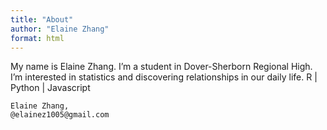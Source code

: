 ```yaml
---
title: "About"
author: "Elaine Zhang"
format: html
---
```


My name is Elaine Zhang. I'm a student in Dover-Sherborn Regional High. I'm interested in statistics and discovering relationships in our daily life. 
R | Python | Javascript

~~~
Elaine Zhang,
@elainez1005@gmail.com
~~~